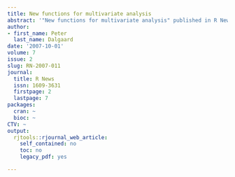 ```yaml
---
title: New functions for multivariate analysis
abstract: '"New functions for multivariate analysis" published in R News.'
author:
- first_name: Peter
  last_name: Dalgaard
date: '2007-10-01'
volume: 7
issue: 2
slug: RN-2007-011
journal:
  title: R News
  issn: 1609-3631
  firstpage: 2
  lastpage: 7
packages:
  cran: ~
  bioc: ~
CTV: ~
output:
  rjtools::rjournal_web_article:
    self_contained: no
    toc: no
    legacy_pdf: yes

---
```

